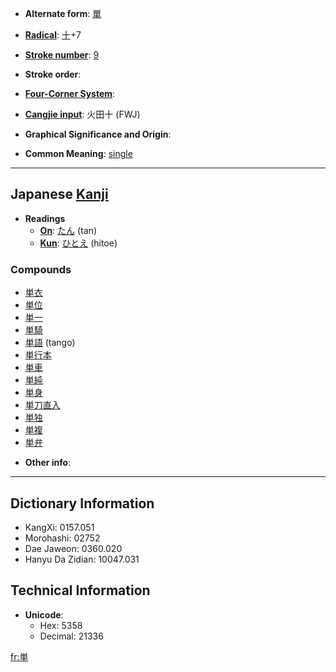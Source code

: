 * '''Alternate form''': [[單]]

* '''[[Wiktionary:Chinese radical index| Radical]]''': [[Wiktionary:Chinese radical index 十|十]]+7

* '''[[Wiktionary:Chinese total strokes index|Stroke number]]''': [[Wiktionary:Chinese total strokes index 9|9]]

* '''Stroke order''': 

* '''[[Wiktionary:Chinese four corner index|Four-Corner System]]''': 

* '''[[Wiktionary:Chinese Cangjie index|Cangjie input]]''': 火田十 (FWJ)

* '''Graphical Significance and Origin''': 

* '''Common Meaning''': [[single]]

----

== Japanese [[Kanji]] ==

* '''Readings'''
** '''[[On]]''': [[たん]] (tan)
** '''[[Kun]]''': [[ひとえ]] (hitoe)

===Compounds===
*[[単衣]]
*[[単位]]
*[[単一]]
*[[単騎]]
*[[単語]] (tango)
*[[単行本]]
*[[単車]]
*[[単純]]
*[[単身]]
*[[単刀直入]]
*[[単独]]
*[[単複]]
*[[単弁]]

* '''Other info''':  

----

== Dictionary Information ==

* KangXi: 0157.051
* Morohashi: 02752
* Dae Jaweon: 0360.020
* Hanyu Da Zidian: 10047.031

== Technical Information ==

* '''Unicode''':
** Hex: 5358
** Decimal: 21336

[[fr:単]]